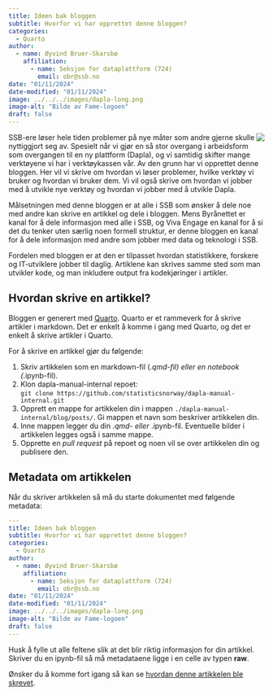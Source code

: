 ```yaml
---
title: Ideen bak bloggen
subtitle: Hvorfor vi har opprettet denne bloggen? 
categories:
  - Quarto
author:
  - name: Øyvind Bruer-Skarsbø
    affiliation: 
      - name: Seksjon for dataplattform (724)
        email: obr@ssb.no
date: "01/11/2024"
date-modified: "01/11/2024"
image: ../../../images/dapla-long.png
image-alt: "Bilde av Fame-logoen"
draft: false
---
```



![](../../../images/dapla-long.png){style="max-width: 40%; float: right;" fig-alt="Dapla logo"}
SSB-ere løser hele tiden problemer på nye måter som andre gjerne skulle nyttiggjort seg av. Spesielt når vi gjør en så stor overgang i arbeidsform som overgangen til en ny plattform (Dapla), og vi samtidig skifter mange verktøyene vi har i verktøykassen vår. Av den grunn har vi opprettet denne bloggen. Her vil vi skrive om hvordan vi løser problemer, hvilke verktøy vi bruker og hvordan vi bruker dem. Vi vil også skrive om hvordan vi jobber med å utvikle nye verktøy og hvordan vi jobber med å utvikle Dapla.

Målsetningen med denne bloggen er at alle i SSB som ønsker å dele noe med andre kan skrive en artikkel og dele i bloggen. Mens Byrånettet er kanal for å dele informasjon med alle i SSB, og Viva Engage en kanal for å si det du tenker uten særlig noen formell struktur, er denne bloggen en kanal for å dele informasjon med andre som jobber med data og teknologi i SSB.

Fordelen med bloggen er at den er tilpasset hvordan statistikkere, forskere og IT-utviklere jobber til daglig. Artiklene kan skrives samme sted som man utvikler kode, og man inkludere output fra kodekjøringer i artikler. 

## Hvordan skrive en artikkel? {.unnumbered .unlisted}

Bloggen er generert med [Quarto](https://quarto.org/). Quarto er et rammeverk for å skrive artikler i markdown. Det er enkelt å komme i gang med Quarto, og det er enkelt å skrive artikler i Quarto. 

For å skrive en artikkel gjør du følgende:

1. Skriv artikkelen som en markdown-fil (*.qmd-fil) eller en notebook (*.ipynb-fil).
2. Klon dapla-manual-internal repoet:  
`git clone https://github.com/statisticsnorway/dapla-manual-internal.git`
3. Opprett en mappe for artikkelen din i mappen `./dapla-manual-internal/blog/posts/`. Gi mappen et navn som beskriver artikkelen din.
4. Inne mappen legger du din *.qmd- eller *.ipynb-fil. Eventuelle bilder i artikkelen legges også i samme mappe. 
5. Opprette en *pull request* på repoet og noen vil se over artikkelen din og publisere den.


## Metadata om artikkelen {.unnumbered .unlisted}

Når du skriver artikkelen så må du starte dokumentet med følgende metadata:

``` .yaml
---
title: Ideen bak bloggen
subtitle: Hvorfor vi har opprettet denne bloggen? 
categories:
  - Quarto
author:
  - name: Øyvind Bruer-Skarsbø
    affiliation: 
      - name: Seksjon for dataplattform (724)
        email: obr@ssb.no
date: "01/11/2024"
date-modified: "01/11/2024"
image: ../../../images/dapla-long.png
image-alt: "Bilde av Fame-logoen"
draft: false
---
```

Husk å fylle ut alle feltene slik at det blir riktig informasjon for din artikkel. Skriver du en ipynb-fil så må metadataene ligge i en celle av typen **raw**.

Ønsker du å komme fort igang så kan se [hvordan denne artikkelen ble skrevet](https://github.com/statisticsnorway/dapla-manual-internal/blob/main/dapla-manual/blog/posts/2023-01-11-hvorfor-en-blogg/index.qmd).





